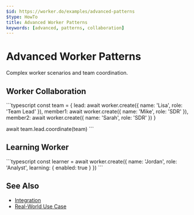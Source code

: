 ```yaml
---
$id: https://worker.do/examples/advanced-patterns
$type: HowTo
title: Advanced Worker Patterns
keywords: [advanced, patterns, collaboration]
---
```


# Advanced Worker Patterns

Complex worker scenarios and team coordination.

## Worker Collaboration

\`\`\`typescript
const team = {
lead: await worker.create({ name: 'Lisa', role: 'Team Lead' }),
member1: await worker.create({ name: 'Mike', role: 'SDR' }),
member2: await worker.create({ name: 'Sarah', role: 'SDR' })
}

await team.lead.coordinate(team)
\`\`\`

## Learning Worker

\`\`\`typescript
const learner = await worker.create({
name: 'Jordan',
role: 'Analyst',
learning: { enabled: true }
})
\`\`\`

## See Also

- [Integration](./integration)
- [Real-World Use Case](./real-world-use-case)
